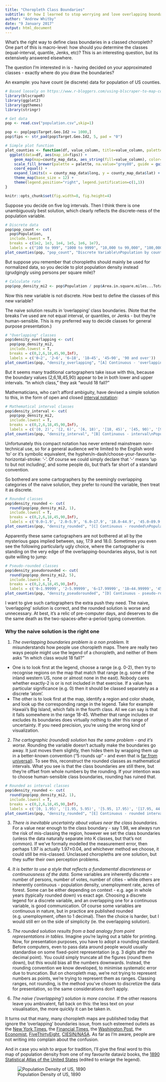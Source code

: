 ```yaml
---
title: "Choropleth Class Boundaries"
subtitle: Or how I learned to stop worrying and love overlapping boundaries
author: "Andrew Whitby"
date: "9 January 2017"
output: html_document
---
```


What's the right way to define class boundaries in a classed choropleth? One part of this is macro-level: how should you determine the classes (equal-interval, quantile, Jenks, etc)? This is an interesting question, but its extensively answered elsewhere.

The question I'm interested in is - having decided on your approximated classes - exactly where do you draw the boundaries?

An example: you have count (ie discrete) data for population of US counties.

```r
# Based loosely on https://www.r-bloggers.com/using-blscraper-to-map-county-unemployment-data/
library(blscrapeR)
library(ggplot2)
library(ggthemes)
library(stringr)
```
```r
# Get data
pop <- read.csv("population.csv",skip=1)
```
```r
pop <- pop[pop$Target.Geo.Id2 >= 1000,]
pop$fips <- str_pad(pop$Target.Geo.Id2, 5, pad = "0")

# Simple plot function
plot_counties <- function(df, value_column, title=value_column, palette="YlOrBr") {
  ggplot(data=df, aes(map_id=fips)) +
    geom_map(map=county_map_data, aes_string(fill=value_column), color="white", size=0.1) +
    scale_fill_brewer(palette = palette, na.value="grey80", guide = guide_legend(title = title)) +
    coord_equal() +
    expand_limits(x = county_map_data$long, y = county_map_data$lat) +
    theme_map(base_size = 12) + 
    theme(legend.position="right", legend.justification=c(1,1))
}

knitr::opts_chunk$set(fig.width=8, fig.height=4)
```

Suppose you decide on five log intervals. Then I think there is one unambiguously best solution, which clearly reflects the discrete-ness of the population variable.

```r
# Discrete data
pop$pop_count <- cut(
  pop$Population,
  include.lowest = T,
  breaks = c(1e2, 1e3, 1e4, 1e5, 1e6, 1e7),
  labels = c("100 to 999", "1000 to 9999", "10,000 to 99,000", "100,000 to 999,999", "1,000,000 to 9,999,999"))
plot_counties(pop, "pop_count", "Discrete Variable\nPopulation by county",  "Blues")
```

But suppose you remember that choropleths should mainly be used for normalized data, so you decide to plot population density instead (grudgingly using persons per square mile)?

```r
# Calculate rate
pop$pop_density_mi2 <- pop$Population / pop$Area.in.square.miles...Total.area
```

Now this new variable is not discrete. How best to define the classes of this new variable?

The naive solution results in 'overlapping' class boundaries. (Note that the breaks I've used are not equal interval, or quantiles, or Jenks - but they're human-sensible. This is my preferred way to decide classes for general purpose presentation.)

```r
# "Overlapping" classes
pop$density_overlapping <- cut(
  pop$pop_density_mi2,
  include.lowest = T,
  breaks = c(0,2,6,18,45,90,Inf),
  labels = c('0–2', '2–6', '6–18', '18–45', '45–90', '90 and over'))
plot_counties(pop, "density_overlapping", "[A] Continuous - 'overlapping'\nPopulation density (per sq km)\n")
```

But it seems many traditional cartographers take issue with this, because the boundary values (2,6,18,45,90) appear to be in both lower and upper intervals. "In which class," they ask "would 18 fall?"

Mathematicians, who can't afford ambiguity, have devised a simple solution to this, in the form of open and closed [interval notation](https://en.wikipedia.org/wiki/Interval_(mathematics)#Notations_for_intervals):

```r
# Mathematical interval classes
pop$density_interval <- cut(
  pop$pop_density_mi2,
  include.lowest = T,
  breaks = c(0,2,6,18,45,90,Inf),
  labels = c('[0, 2)', '[2, 6)', '[6, 18)', '[18, 45)', '[45, 90)', '[90, ∞)'))
plot_counties(pop, "density_interval", "[B] Continuous - interval\nPopulation density (per sq km)")
```

Unfortunately this compact notation has never entered mainstream non-technical use, so for a general audience we're limited to the English word 'to' or it's symbolic equivalent, the hyphen/n-dash/choose-your-favourite-horizontal-stroke: '-'. Of course we could simply declare that '-' means 'up to but not including', and some people do, but that's far short of a standard convention.

So bothered are some cartographers by the seemingly overlapping categories of the naive solution, they prefer to round the variable, then treat it as discrete.

```r
# Rounded classes
pop$density_rounded <- cut(
  round(pop$pop_density_mi2, 1),
  include.lowest = T,
  breaks = c(0,2,6,18,45,90,Inf),
  labels = c('0.0–1.9', '2.0–5.9', '6.0–17.9', '18.0–44.9', '45.0–89.9', '90.0 and over'))
plot_counties(pop, "density_rounded", "[C] Continuous - rounded\nPopulation density (per sq km)")
```

Apparently these same cartographers are not bothered at all by the mysterious gaps implied between, say, 17.9 and 18.0. Sometimes you even see the following particularly ugly choice, where the cartographer is standing on the very edge of the overlapping-boundaries abyss, but is not quite willing to jump: 

```r
# Pseudo-rounded classes
pop$density_pseudorounded <- cut(
  round(pop$pop_density_mi2, 5),
  include.lowest = T,
  breaks = c(0,2,6,18,45,90,Inf),
  labels = c('0–1.99999', '2–5.99999', '6–17.99999', '18–44.99999', '45–89.99999', '90 and over'))
plot_counties(pop, "density_pseudorounded", "[D] Continuous - pseudo-rounded\nPopulation density (per sq km)")
```

I want to give such cartographers the extra push they need. The naive, 'overlapping' solution is correct, and the rounded solution is worse and unnecessary. At best, it's a relic of pre-computer days, and deserves to die the same death as the two-spaces-after-a-period typing convention.

### Why the naive solution is the right one

1. *The overlapping boundaries problem is a non problem.* It misunderstands how people use choropleth maps. There are really two ways people might use the legend of a choropleth, and neither of them asks "In which class would 18 fall?"
 - One is to look first at the legend, choose a range (e.g. 0-2), then try to recognise regions on the map that match that range (e.g. some of the inland western US, none or almost none in the east). Nobody cares whether exactly-2 is or is not included in that exercise. If a value has particular significance (e.g. 0) then it should be classed separately as a discrete 'atom'.
 - The other is to look first at the map, identify a region and color shade, and look up the corresponding range in the legend. Take for example Hawaii's Big Island, which falls in the fourth class. All we can say is that it falls somewhere in the range 18-45. Whether that range includes or excludes its boundaries does virtually nothing to alter this range of uncertainty. If you need precision, you're using the wrong kind of visualization.
 
 2. *The cartographic (rounded) solution has the same problem - and it's worse.* Rounding the variable doesn't actually make the boundaries go away. It just moves them slightly, then hides them by wrapping them up in a better-known convention ("5 rounds up" - and even that is [far from universal](https://en.wikipedia.org/wiki/Rounding#Tie-breaking)). To see this, reconstruct the rounded classes as mathematical intervals. What you see is that the class boundaries are still there, but they're offset from whole numbers by the rounding. If your intention was to choose human-sensible class boundaries, rounding has ruined that.

```r
# Rounded as interval classes
pop$density_rounded <- cut(
  round(pop$pop_density_mi2, 1),
  include.lowest = T,
  breaks = c(0,2,6,18,45,90,Inf),
  labels = c('[0, 1.95)', '[1.95, 5.95)', '[5.95, 17.95)', '[17.95, 44.95)', '[44.95, 89.95)', '[89.95, ∞)'))
plot_counties(pop, "density_rounded", "[E] Continuous - rounded interval\nPopulation density (per sq km)")
```

3. *There is inevitable uncertainty about values near the class boundaries.* For a value near enough to the class boundary - say 1.98, we always run the risk of mis-classing the region, however we set the class boundaries (unless the data naturally separate into K classes, but that's not common). If we've formally modelled the measurement error, then perhaps 1.97 is actually 1.97±0.04, and whichever method we choose, it could still be mis-classed. Unclassed choropleths are one solution, but they suffer their own perception problems.

4. *It is better to use a style that reflects a fundamental discreteness or continuousness of the data.* Some variables are inherently discrete - number of persons, number of votes, number of cities - while others are inherently continuous - population density, unemployment rate, acres of forest. Some can be either depending on context - e.g. age in whole years (typically rounded down) vs exact age. Choosing a discrete legend for a discrete variable, and an overlapping one for a continuous variable, is good communication. Of course some variables are continuous in nature, but in practice are published rounded (e.g. unemployment, often to 1 decimal). Then the choice is harder, but I would still err on the side of simplicity (ie. the overlapping solution).

5. *The rounded solution results from a bad analogy from point representations in tables.* Imagine you're laying out a table for printing. Now, for presentation purposes, you have to adopt a rounding standard. Before computers, even to pass data around people would usually standardise on some fixed-point representation (e.g. 3 digits after the decimal point). You could simply truncate all the figures (round them down), but this would bias all the numbers downwards. Instead, the rounding convention we know developed, to minimise systematic error due to truncation. But on choropleth map, we're not trying to represent numbers as points, we're trying to represent them as ranges. Classing ranges, not rounding, is the method you've chosen to discretize the data for presentation, so the same considerations don't apply.

6. *The naive ('overlapping') solution is more concise.* If the other reasons leave you ambivalent, fall back on this: the less text on your visualisation, the more quickly it can be taken in.

It turns out that many, many choropleth maps are published today that ignore the 'overlapping' boundaries issue, from such esteemed outlets as the [New York Times](https://static01.nyt.com/newsgraphics/2016/11/01/election-map-forms/738e8fe0f4e6d89ec6cb63555d3deb92e772f916/top.png), the [Financial Times](https://www.ft.com/content/70adb9ca-0103-3ea9-887f-1cdf4b08bc80), the [Washington Post](https://www.washingtonpost.com/news/wonk/wp/2016/12/24/where-the-heaviest-drinking-americans-live/), the [Economist](http://www.economist.com/sites/default/files/201030ASM923.gif), [FiveThirtyEight](https://fivethirtyeight.com/features/how-americans-die-may-depend-on-where-they-live/), [CIESIN/NASA](http://sedac.ciesin.columbia.edu/downloads/maps/gpw-v4/gpw-v4-population-density-adjusted-to-2015-unwpp-country-totals/gpw-v4-un-adjusted-population-density-global-2015.png). As far as I'm aware, people are not writing into complain about the confusion.

And in case you wish to argue for tradition, I'll give the final word to this map of population density from one of my favourite dataviz books, the [1890 Statistical Atlas of the United States](https://www.loc.gov/resource/g3701gm.gct00010/?sp=18) (edited to enlarge the legend).

![Population Density of US, 1890](ca000018.jpg)